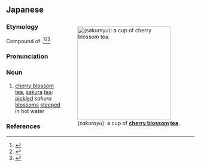 ==Japanese==
<div style="float:right;">
{{wikipedia|lang=ja}}
{{wikipedia|Sakurayu}}
[[File:Sakura yu.jpg|thumb|250px|{{lang|ja|桜湯}} (''sakurayu''): a cup of '''[[cherry blossom]] [[tea]]'''.]]
</div>
{{ja-kanjitab|yomi=k|さくら|ゆ}}

===Etymology===
Compound of {{compound|lang=ja|sort=さくらゆ|桜|tr1=sakura|t1=cherry blossom|湯|tr2=yu|t2=hot water}}.<ref name="KDJ">{{R:Kokugo Dai Jiten}}</ref><ref name="DJR">{{R:Daijirin}}</ref><ref name="DJS">{{R:Daijisen}}</ref>

===Pronunciation===
{{ja-pron|yomi=k|さくらゆ|acc=3|acc_ref=DJR}}

===Noun===
{{ja-noun|kyu=櫻湯|さくら ゆ}}

# [[cherry blossom]] [[tea]], [[sakura]] [[tea]]: [[pickle]]d ''sakura'' [[blossom]]s [[steep]]ed in hot water

===References===
<references/>
